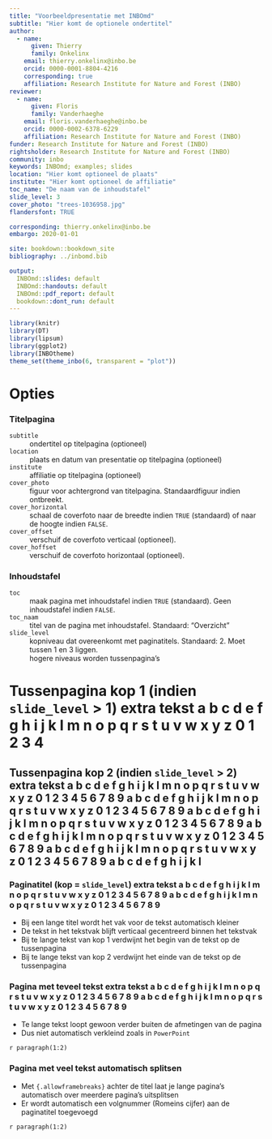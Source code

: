 ```yaml
--- 
title: "Voorbeeldpresentatie met INBOmd"
subtitle: "Hier komt de optionele ondertitel"
author: 
  - name:
      given: Thierry
      family: Onkelinx
    email: thierry.onkelinx@inbo.be
    orcid: 0000-0001-8804-4216
    corresponding: true
    affiliation: Research Institute for Nature and Forest (INBO)
reviewer:
  - name:
      given: Floris
      family: Vanderhaeghe
    email: floris.vanderhaeghe@inbo.be
    orcid: 0000-0002-6378-6229
    affiliation: Research Institute for Nature and Forest (INBO)
funder: Research Institute for Nature and Forest (INBO)
rightsholder: Research Institute for Nature and Forest (INBO)
community: inbo
keywords: INBOmd; examples; slides
location: "Hier komt optioneel de plaats"
institute: "Hier komt optioneel de affiliatie"
toc_name: "De naam van de inhoudstafel"
slide_level: 3
cover_photo: "trees-1036958.jpg"
flandersfont: TRUE

corresponding: thierry.onkelinx@inbo.be
embargo: 2020-01-01

site: bookdown::bookdown_site
bibliography: ../inbomd.bib

output:
  INBOmd::slides: default
  INBOmd::handouts: default
  INBOmd::pdf_report: default
  bookdown::dont_run: default
---
```


```r
library(knitr)
library(DT)
library(lipsum)
library(ggplot2)
library(INBOtheme)
theme_set(theme_inbo(6, transparent = "plot"))
```

# Opties

### Titelpagina

`subtitle`
  ~ ondertitel op titelpagina (optioneel)
  
`location`
  ~ plaats en datum van presentatie op titelpagina (optioneel)
  
`institute`
  ~ affiliatie op titelpagina (optioneel)

`cover_photo`
  ~ figuur voor achtergrond van titelpagina.
  Standaardfiguur indien ontbreekt.
  
`cover_horizontal`
  ~ schaal de coverfoto naar de breedte indien `TRUE` (standaard) of naar de hoogte indien `FALSE`.

`cover_offset`
  ~ verschuif de coverfoto verticaal (optioneel).

`cover_hoffset`
  ~ verschuif de coverfoto horizontaal (optioneel).

### Inhoudstafel

`toc`
  ~ maak pagina met inhoudstafel indien `TRUE` (standaard).
    Geen inhoudstafel indien `FALSE`.
  
`toc_naam`
  ~ titel van de pagina met inhoudstafel.
    Standaard: "Overzicht"

`slide_level`
  ~ kopniveau dat overeenkomt met paginatitels.
    Standaard: 2.
    Moet tussen 1 en 3 liggen.
  ~ hogere niveaus worden tussenpagina's

# Tussenpagina kop 1 (indien `slide_level` > 1) extra tekst a b c d e f g h i j k l m n o p q r s t u v w x y z 0 1 2 3 4

## Tussenpagina kop 2 (indien `slide_level` > 2) extra tekst a b c d e f g h i j k l m n o p q r s t u v w x y z 0 1 2 3 4 5 6 7 8 9 a b c d e f g h i j k l m n o p q r s t u v w x y z 0 1 2 3 4 5 6 7 8 9  a b c d e f g h i j k l m n o p q r s t u v w x y z 0 1 2 3 4 5 6 7 8 9 a b c d e f g h i j k l m n o p q r s t u v w x y z 0 1 2 3 4 5 6 7 8 9 a b c d e f g h i j k l m n o p q r s t u v w x y z 0 1 2 3 4 5 6 7 8 9 a b c d e f g h i j k l

### Paginatitel (kop = `slide_level`) extra tekst a b c d e f g h i j k l m n o p q r s t u v w x y z 0 1 2 3 4 5 6 7 8 9 a b c d e f g h i j k l m n o p q r s t u v w x y z 0 1 2 3 4 5 6 7 8 9


- Bij een lange titel wordt het vak voor de tekst automatisch kleiner
- De tekst in het tekstvak blijft verticaal gecentreerd binnen het tekstvak
- Bij te lange tekst van kop 1 verdwijnt het begin van de tekst op de tussenpagina
- Bij te lange tekst van kop 2 verdwijnt het einde van de tekst op de tussenpagina

### Pagina met teveel tekst extra tekst a b c d e f g h i j k l m n o p q r s t u v w x y z 0 1 2 3 4 5 6 7 8 9 a b c d e f g h i j k l m n o p q r s t u v w x y z 0 1 2 3 4 5 6 7 8 9

- Te lange tekst loopt gewoon verder buiten de afmetingen van de pagina
- Dus niet automatisch verkleind zoals in `PowerPoint`

`r paragraph(1:2)`

### Pagina met veel tekst automatisch splitsen {.allowframebreaks}

- Met   `{.allowframebreaks}` achter de titel laat je lange pagina's automatisch over meerdere pagina's uitsplitsen
- Er wordt automatisch een volgnummer (Romeins cijfer) aan de paginatitel toegevoegd

`r paragraph(1:2)`
